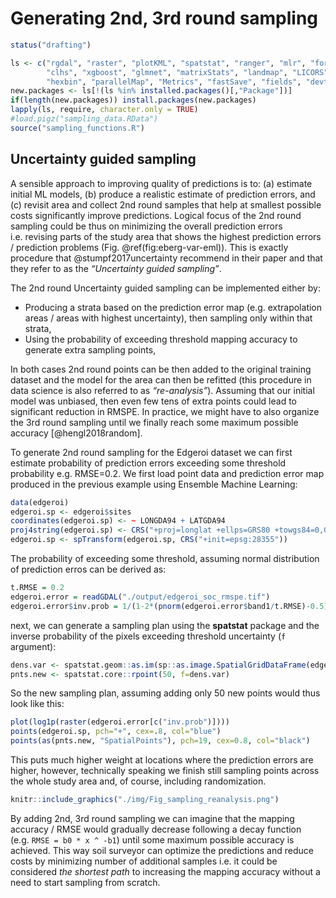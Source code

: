 # Generating 2nd, 3rd round sampling

```r
status("drafting")
```

```r
ls <- c("rgdal", "raster", "plotKML", "spatstat", "ranger", "mlr", "forestError", 
        "clhs", "xgboost", "glmnet", "matrixStats", "landmap", "LICORS", "h2o", "yardstick", 
        "hexbin", "parallelMap", "Metrics", "fastSave", "fields", "devtools", "Cubist")
new.packages <- ls[!(ls %in% installed.packages()[,"Package"])]
if(length(new.packages)) install.packages(new.packages)
lapply(ls, require, character.only = TRUE)
#load.pigz("sampling_data.RData")
source("sampling_functions.R")
```

## Uncertainty guided sampling

A sensible approach to improving quality of predictions is to: (a) estimate initial 
ML models, (b) produce a realistic estimate of prediction errors, and (c) revisit 
area and collect 2nd round samples that help at smallest possible costs significantly 
improve predictions. Logical focus of the 2nd round sampling could be thus on minimizing 
the overall prediction errors i.e. revising parts of the study area that shows the 
highest prediction errors / prediction problems (Fig. \@ref(fig:eberg-var-eml)). 
This is exactly procedure that @stumpf2017uncertainty recommend in their paper and 
that they refer to as the _“Uncertainty guided sampling”_. 

The 2nd round Uncertainty guided sampling can be implemented either by:

- Producing a strata based on the prediction error map (e.g. extrapolation areas / areas with highest uncertainty), then sampling only within that strata,
- Using the probability of exceeding threshold mapping accuracy to generate extra sampling points,

In both cases 2nd round points can be then added to the original training dataset and the 
model for the area can then be refitted (this procedure in data science is also referred to as _“re-analysis”_). 
Assuming that our initial model was unbiased, then even few tens of extra points 
could lead to significant reduction in RMSPE. In practice, we might have to also 
organize the 3rd round sampling until we finally reach some maximum possible accuracy [@hengl2018random].

To generate 2nd round sampling for the Edgeroi dataset we can first estimate probability 
of prediction errors exceeding some threshold probability e.g. RMSE=0.2. We first 
load point data and prediction error map produced in the previous example using 
Ensemble Machine Learning:

```r
data(edgeroi)
edgeroi.sp <- edgeroi$sites
coordinates(edgeroi.sp) <- ~ LONGDA94 + LATGDA94
proj4string(edgeroi.sp) <- CRS("+proj=longlat +ellps=GRS80 +towgs84=0,0,0,0,0,0,0 +no_defs")
edgeroi.sp <- spTransform(edgeroi.sp, CRS("+init=epsg:28355"))
```

The probability of exceeding some threshold, assuming normal distribution of prediction 
erros can be derived as:

```r
t.RMSE = 0.2
edgeroi.error = readGDAL("./output/edgeroi_soc_rmspe.tif")
edgeroi.error$inv.prob = 1/(1-2*(pnorm(edgeroi.error$band1/t.RMSE)-0.5)) 
```

next, we can generate a sampling plan using the **spatstat** package and the inverse 
probability of the pixels exceeding threshold uncertainty (`f` argument):

```r
dens.var <- spatstat.geom::as.im(sp::as.image.SpatialGridDataFrame(edgeroi.error["inv.prob"]))
pnts.new <- spatstat.core::rpoint(50, f=dens.var)
```

So the new sampling plan, assuming adding only 50 new points would thus look like this:

```r
plot(log1p(raster(edgeroi.error[c("inv.prob")])))
points(edgeroi.sp, pch="+", cex=.8, col="blue")
points(as(pnts.new, "SpatialPoints"), pch=19, cex=0.8, col="black")
```

This puts much higher weight at locations where the prediction errors are higher, 
however, technically speaking we finish still sampling points across the whole 
study area and, of course, including randomization.

```r
knitr::include_graphics("./img/Fig_sampling_reanalysis.png")
```

By adding 2nd, 3rd round sampling we can imagine that the mapping accuracy / RMSE 
would gradually decrease following a decay function (e.g. `RMSE = b0 * x ^ -b1`) until some 
maximum possible accuracy is achieved. This way soil surveyor can optimize the 
predictions and reduce costs by minimizing number of additional samples i.e. it 
could be considered _the shortest path_ to increasing the mapping accuracy without 
a need to start sampling from scratch.
